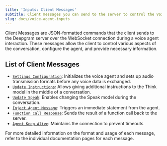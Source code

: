 ```yaml
---
title: 'Inputs: Client Messages'
subtitle: Client messages you can send to the server to control the Voice Agent.
slug: docs/voice-agent-inputs
---
```



Client Messages are JSON-formatted commands that the client sends to the Deepgram server over the WebSocket connection during a voice agent interaction. These messages allow the client to control various aspects of the conversation, configure the agent, and provide necessary information.

## List of Client Messages

* [`Settings Configuration`](/docs/voice-agent-settings-configuration): Initializes the voice agent and sets up audio transmission formats before any voice data is exchanged.
* [`Update Instructions`](/docs/voice-agent-update-instructions): Allows giving additional instructions to the Think model in the middle of a conversation.
* [`Update Speak`](/docs/voice-agent-update-speak): Enables changing the Speak model during the conversation.
* [`Inject Agent Message`](/docs/voice-agent-inject-agent-message): Triggers an immediate statement from the agent.
* [`Function Call Response`](/docs/voice-agent-function-call-response): Sends the result of a function call back to the server.
* [`Agent Keep Alive`](/docs/agent-keep-alive): Maintains the connection to prevent timeouts.

For more detailed information on the format and usage of each message, refer to the individual documentation pages for each message.
